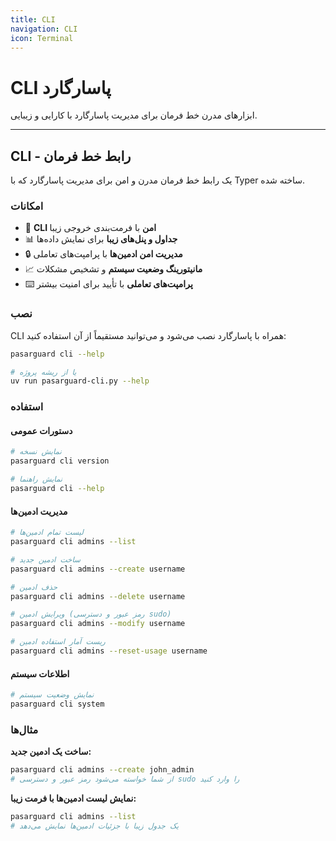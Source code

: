 ```yaml
---
title: CLI
navigation: CLI
icon: Terminal
---
```


# CLI پاسارگارد

ابزارهای مدرن خط فرمان برای مدیریت پاسارگارد با کارایی و زیبایی.

---

## CLI - رابط خط فرمان

یک رابط خط فرمان مدرن و امن برای مدیریت پاسارگارد که با Typer ساخته شده.

### امکانات

- 🎯 **CLI امن** با فرمت‌بندی خروجی زیبا
- 📊 **جداول و پنل‌های زیبا** برای نمایش داده‌ها
- 🔒 **مدیریت امن ادمین‌ها** با پرامپت‌های تعاملی
- 📈 **مانیتورینگ وضعیت سیستم** و تشخیص مشکلات
- ⌨️ **پرامپت‌های تعاملی** با تأیید برای امنیت بیشتر

### نصب

CLI همراه با پاسارگارد نصب می‌شود و می‌توانید مستقیماً از آن استفاده کنید:

```bash
pasarguard cli --help

# یا از ریشه پروژه
uv run pasarguard-cli.py --help
```

### استفاده

#### دستورات عمومی

```bash
# نمایش نسخه
pasarguard cli version

# نمایش راهنما
pasarguard cli --help
```

#### مدیریت ادمین‌ها

```bash
# لیست تمام ادمین‌ها
pasarguard cli admins --list

# ساخت ادمین جدید
pasarguard cli admins --create username

# حذف ادمین
pasarguard cli admins --delete username

# ویرایش ادمین (رمز عبور و دسترسی sudo)
pasarguard cli admins --modify username

# ریست آمار استفاده ادمین
pasarguard cli admins --reset-usage username
```

#### اطلاعات سیستم

```bash
# نمایش وضعیت سیستم
pasarguard cli system
```

### مثال‌ها

**ساخت یک ادمین جدید:**
```bash
pasarguard cli admins --create john_admin
# از شما خواسته می‌شود رمز عبور و دسترسی sudo را وارد کنید
```

**نمایش لیست ادمین‌ها با فرمت زیبا:**
```bash
pasarguard cli admins --list
# یک جدول زیبا با جزئیات ادمین‌ها نمایش می‌دهد
```
